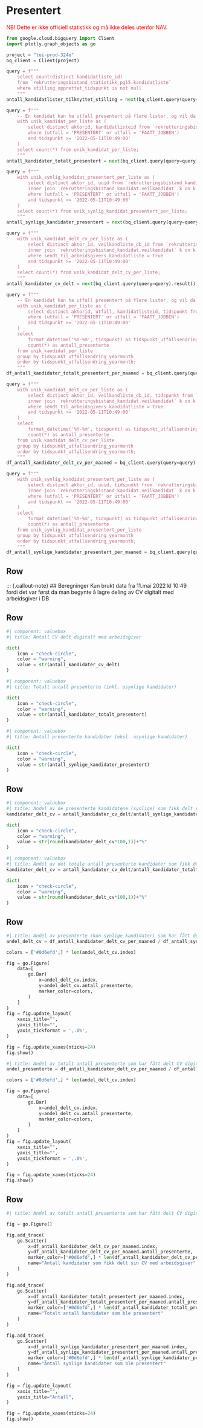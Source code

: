 # Presentert {orientation="rows" scrolling="true"}

<span style="color:red;">
NB! Dette er ikke offisiell statistikk og må ikke deles utenfor NAV.
</span>

```python
from google.cloud.bigquery import Client
import plotly.graph_objects as go
```

```python
project = "toi-prod-324e"
bq_client = Client(project)
```

```python
query = f"""
    select count(distinct kandidatliste_id) 
    from `rekrutteringsbistand_statistikk_pg15.kandidatliste`
    where stilling_opprettet_tidspunkt is not null
    """
antall_kandidatlister_tilknyttet_stilling = next(bq_client.query(query=query).result())[0]
```

```python
query = f"""
    -- En kandidat kan ha utfall presentert på flere lister, og vil da bli telt en gang for hver liste hen har fått status presentert
    with unik_kandidat_per_liste as (
        select distinct aktorid, kandidatlisteid from `rekrutteringsbistand_statistikk_pg15.kandidatutfall` 
        where (utfall = 'PRESENTERT' or utfall = 'FAATT_JOBBEN')
        and tidspunkt >= '2022-05-11T10:49:00'
    )
    select count(*) from unik_kandidat_per_liste;
    """
antall_kandidater_totalt_presentert = next(bq_client.query(query=query).result())[0]
```

```python
query = f"""
    with unik_synlig_kandidat_presentert_per_liste as (
        select distinct aktor_id, uuid from `rekrutteringsbistand_kandidat.utfallsendring` u
        inner join `rekrutteringsbistand_kandidat.veilkandidat` k on k.db_id = u.veilkandidat_db_id
        where (utfall = 'PRESENTERT' or utfall = 'FAATT_JOBBEN')
        and tidspunkt >= '2022-05-11T10:49:00'
    )
    select count(*) from unik_synlig_kandidat_presentert_per_liste;
    """
antall_synlige_kandidater_presentert = next(bq_client.query(query=query).result())[0]
```

```python
query = f"""
    with unik_kandidat_delt_cv_per_liste as (
        select distinct aktor_id, veilkandliste_db_id from `rekrutteringsbistand_kandidat.utfallsendring` u
        inner join `rekrutteringsbistand_kandidat.veilkandidat` k on k.db_id = u.veilkandidat_db_id
        where sendt_til_arbeidsgivers_kandidatliste = true
        and tidspunkt >= '2022-05-11T10:49:00'
    )
    select count(*) from unik_kandidat_delt_cv_per_liste;
    """
antall_kandidater_cv_delt = next(bq_client.query(query=query).result())[0]
```

```python
query = f"""
    -- En kandidat kan ha utfall presentert på flere lister, og vil da bli telt en gang for hver liste hen har fått status presentert
    with unik_kandidat_per_liste as (
        select distinct aktorid, utfall, kandidatlisteid, tidspunkt from `rekrutteringsbistand_statistikk_pg15.kandidatutfall` 
        where (utfall = 'PRESENTERT' or utfall = 'FAATT_JOBBEN')
        and tidspunkt >= '2022-05-11T10:49:00'
    )
    select 
        format_datetime('%Y-%m', tidspunkt) as tidspunkt_utfallsendring_yearmonth, 
        count(*) as antall_presenterte
    from unik_kandidat_per_liste
    group by tidspunkt_utfallsendring_yearmonth
    order by tidspunkt_utfallsendring_yearmonth;
    """
df_antall_kandidater_totalt_presentert_per_maaned = bq_client.query(query=query).to_dataframe().set_index('tidspunkt_utfallsendring_yearmonth')
```

```python
query = f"""
    with unik_kandidat_delt_cv_per_liste as (
        select distinct aktor_id, veilkandliste_db_id, tidspunkt from `rekrutteringsbistand_kandidat.utfallsendring` u
        inner join `rekrutteringsbistand_kandidat.veilkandidat` k on k.db_id = u.veilkandidat_db_id
        where sendt_til_arbeidsgivers_kandidatliste = true
        and tidspunkt >= '2022-05-11T10:49:00'
    )
    select 
        format_datetime('%Y-%m', tidspunkt) as tidspunkt_utfallsendring_yearmonth,
        count(*) as antall_presenterte
    from unik_kandidat_delt_cv_per_liste
    group by tidspunkt_utfallsendring_yearmonth
    order by tidspunkt_utfallsendring_yearmonth;
    """
df_antall_kandidater_delt_cv_per_maaned = bq_client.query(query=query).to_dataframe().set_index('tidspunkt_utfallsendring_yearmonth')
```

```python
query = f"""
    with unik_synlig_kandidat_presentert_per_liste as (
        select distinct aktor_id, uuid, tidspunkt from `rekrutteringsbistand_kandidat.utfallsendring` u
        inner join `rekrutteringsbistand_kandidat.veilkandidat` k on k.db_id = u.veilkandidat_db_id
        where (utfall = 'PRESENTERT' or utfall = 'FAATT_JOBBEN')
        and tidspunkt >= '2022-05-11T10:49:00'
    )
    select 
        format_datetime('%Y-%m', tidspunkt) as tidspunkt_utfallsendring_yearmonth,
        count(*) as antall_presenterte
    from unik_synlig_kandidat_presentert_per_liste
    group by tidspunkt_utfallsendring_yearmonth
    order by tidspunkt_utfallsendring_yearmonth;
    """
df_antall_synlige_kandidater_presentert_per_maaned = bq_client.query(query=query).to_dataframe().set_index('tidspunkt_utfallsendring_yearmonth')
```

## Row
::: {.callout-note}
## Beregninger
Kun brukt data fra 11.mai 2022 kl 10:49 fordi det var først da man begynte å lagre deling av CV digitalt med arbeidsgiver i DB

## Row

```python
#| component: valuebox
#| title: Antall CV delt digitalt med arbeidsgiver

dict(
    icon = "check-circle",
    color = "warning",
    value = str(antall_kandidater_cv_delt)
)
```

```python
#| component: valuebox
#| title: Totalt antall presenterte (inkl. usynlige kandidater)

dict(
    icon = "check-circle",
    color = "warning",
    value = str(antall_kandidater_totalt_presentert)
)
```

```python
#| component: valuebox
#| title: Antall presenterte kandidater (eksl. usynlige kandidater)

dict(
    icon = "check-circle",
    color = "warning",
    value = str(antall_synlige_kandidater_presentert)
)
```

## Row

```python
#| component: valuebox
#| title: Andel av de presenterte kandidatene (synlige) som fikk delt sin CV med arbeidsgiver
kandidater_delt_cv = antall_kandidater_cv_delt/antall_synlige_kandidater_presentert

dict(
    icon = "check-circle",
    color = "warning",
    value = str(round(kandidater_delt_cv*100,1))+"%"
)
```

```python
#| component: valuebox
#| title: Andel av det totale antall presenterte kandidater som fikk delt sin CV med arbeidsgiver
kandidater_delt_cv = antall_kandidater_cv_delt/antall_kandidater_totalt_presentert

dict(
    icon = "check-circle",
    color = "warning",
    value = str(round(kandidater_delt_cv*100,1))+"%"
)
```

## Row

```python
#| title: Andel av presenterte (kun synlige kandidater) som har fått delt CV digitalt med arbeidsgiver
andel_delt_cv = df_antall_kandidater_delt_cv_per_maaned / df_antall_synlige_kandidater_presentert_per_maaned

colors = ['#0d6efd',] * len(andel_delt_cv.index)

fig = go.Figure(
    data=[
        go.Bar(
            x=andel_delt_cv.index,
            y=andel_delt_cv.antall_presenterte,
            marker_color=colors,
        )
    ]
)
fig = fig.update_layout(
    xaxis_title="",
    yaxis_title="",
    yaxis_tickformat = ',.0%',
)

fig = fig.update_xaxes(nticks=24)
fig.show()
```

```python
#| title: Andel av totalt antall presenterte som har fått delt CV digitalt med arbeidsgiver
andel_presenterte = df_antall_kandidater_delt_cv_per_maaned / df_antall_kandidater_totalt_presentert_per_maaned

colors = ['#0d6efd',] * len(andel_delt_cv.index)

fig = go.Figure(
    data=[
        go.Bar(
            x=andel_delt_cv.index,
            y=andel_delt_cv.antall_presenterte,
            marker_color=colors,
        )
    ]
)
fig = fig.update_layout(
    xaxis_title="",
    yaxis_title="",
    yaxis_tickformat = ',.0%',
)

fig = fig.update_xaxes(nticks=24)
fig.show()
```

## Row

```python
#| title: Andel av totalt antall presenterte som har fått delt CV digitalt med arbeidsgiver

fig = go.Figure()

fig.add_trace(
    go.Scatter(
        x=df_antall_kandidater_delt_cv_per_maaned.index,
        y=df_antall_kandidater_delt_cv_per_maaned.antall_presenterte,
        marker_color=['#0d6efd',] * len(df_antall_kandidater_delt_cv_per_maaned.index),
        name="Antall kandidater som fikk delt sin CV med arbeidsgiver"
    )
)

fig.add_trace(
    go.Scatter(
        x=df_antall_kandidater_totalt_presentert_per_maaned.index,
        y=df_antall_kandidater_totalt_presentert_per_maaned.antall_presenterte,
        marker_color=['#0d6efd',] * len(df_antall_kandidater_totalt_presentert_per_maaned.index),
        name="Totalt antall kandidater som ble presentert"
    )
)

fig.add_trace(
    go.Scatter(
        x=df_antall_synlige_kandidater_presentert_per_maaned.index,
        y=df_antall_synlige_kandidater_presentert_per_maaned.antall_presenterte,
        marker_color=['#0d6efd',] * len(df_antall_synlige_kandidater_presentert_per_maaned.index),
        name="Antall synlige kandidater som ble presentert"
    )
)

fig = fig.update_layout(
    xaxis_title="",
    yaxis_title="Antall",
)

fig = fig.update_xaxes(nticks=24)
fig.show()
```